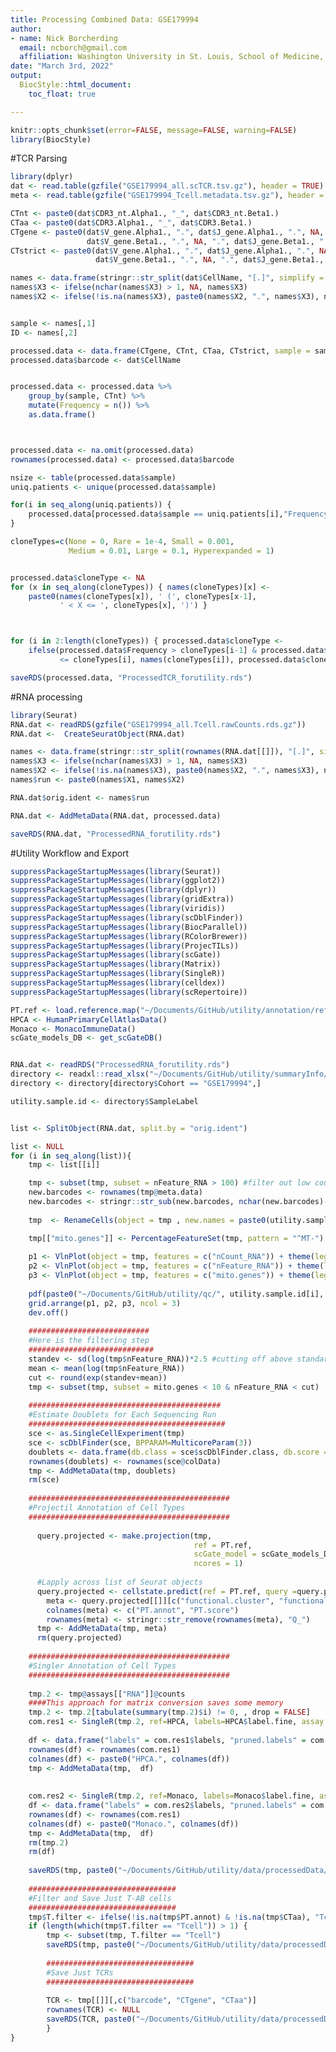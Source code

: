 ```yaml
---
title: Processing Combined Data: GSE179994
author: 
- name: Nick Borcherding
  email: ncborch@gmail.com
  affiliation: Washington University in St. Louis, School of Medicine, St. Louis, MO, USA
date: "March 3rd, 2022"
output:
  BiocStyle::html_document:
    toc_float: true

---
```


```r
knitr::opts_chunk$set(error=FALSE, message=FALSE, warning=FALSE)
library(BiocStyle)
```

#TCR Parsing

```r
library(dplyr)
dat <- read.table(gzfile("GSE179994_all.scTCR.tsv.gz"), header = TRUE)
meta <- read.table(gzfile("GSE179994_Tcell.metadata.tsv.gz"), header = TRUE)

CTnt <- paste0(dat$CDR3_nt.Alpha1., "_", dat$CDR3_nt.Beta1.)
CTaa <- paste0(dat$CDR3.Alpha1., "_", dat$CDR3.Beta1.)
CTgene <- paste0(dat$V_gene.Alpha1., ".", dat$J_gene.Alpha1., ".", NA, "_",
                 dat$V_gene.Beta1., ".", NA, ".", dat$J_gene.Beta1., ".", NA)
CTstrict <- paste0(dat$V_gene.Alpha1., ".", dat$J_gene.Alpha1., ".", NA, "_", dat$CDR3_nt.Alpha1., "_",
                   dat$V_gene.Beta1., ".", NA, ".", dat$J_gene.Beta1., ".", NA, "_", dat$CDR3_nt.Beta1.)

names <- data.frame(stringr::str_split(dat$CellName, "[.]", simplify = TRUE)[,1:3])
names$X3 <- ifelse(nchar(names$X3) > 1, NA, names$X3)
names$X2 <- ifelse(!is.na(names$X3), paste0(names$X2, ".", names$X3), names$X2)


sample <- names[,1]
ID <- names[,2]

processed.data <- data.frame(CTgene, CTnt, CTaa, CTstrict, sample = sample, ID =ID)
processed.data$barcode <- dat$CellName


processed.data <- processed.data %>%
    group_by(sample, CTnt) %>%
    mutate(Frequency = n()) %>%
    as.data.frame()



processed.data <- na.omit(processed.data)
rownames(processed.data) <- processed.data$barcode

nsize <- table(processed.data$sample)
uniq.patients <- unique(processed.data$sample)

for(i in seq_along(uniq.patients)) {
    processed.data[processed.data$sample == uniq.patients[i],"Frequency"] <- processed.data[processed.data$sample == uniq.patients[i],"Frequency"]/nsize[i]
}

cloneTypes=c(None = 0, Rare = 1e-4, Small = 0.001, 
             Medium = 0.01, Large = 0.1, Hyperexpanded = 1)


processed.data$cloneType <- NA
for (x in seq_along(cloneTypes)) { names(cloneTypes)[x] <- 
    paste0(names(cloneTypes[x]), ' (', cloneTypes[x-1], 
           ' < X <= ', cloneTypes[x], ')') }



for (i in 2:length(cloneTypes)) { processed.data$cloneType <- 
    ifelse(processed.data$Frequency > cloneTypes[i-1] & processed.data$Frequency 
           <= cloneTypes[i], names(cloneTypes[i]), processed.data$cloneType) }

saveRDS(processed.data, "ProcessedTCR_forutility.rds")
```


#RNA processing 

```r
library(Seurat)
RNA.dat <- readRDS(gzfile("GSE179994_all.Tcell.rawCounts.rds.gz"))
RNA.dat <-  CreateSeuratObject(RNA.dat)

names <- data.frame(stringr::str_split(rownames(RNA.dat[[]]), "[.]", simplify = TRUE)[,1:3])
names$X3 <- ifelse(nchar(names$X3) > 1, NA, names$X3)
names$X2 <- ifelse(!is.na(names$X3), paste0(names$X2, ".", names$X3), names$X2)
names$run <- paste0(names$X1, names$X2)

RNA.dat$orig.ident <- names$run

RNA.dat <- AddMetaData(RNA.dat, processed.data)

saveRDS(RNA.dat, "ProcessedRNA_forutility.rds")
```

#Utility Workflow and Export

```r
suppressPackageStartupMessages(library(Seurat))
suppressPackageStartupMessages(library(ggplot2))
suppressPackageStartupMessages(library(dplyr))
suppressPackageStartupMessages(library(gridExtra))
suppressPackageStartupMessages(library(viridis))
suppressPackageStartupMessages(library(scDblFinder))
suppressPackageStartupMessages(library(BiocParallel))
suppressPackageStartupMessages(library(RColorBrewer))
suppressPackageStartupMessages(library(ProjecTILs))
suppressPackageStartupMessages(library(scGate))
suppressPackageStartupMessages(library(Matrix))
suppressPackageStartupMessages(library(SingleR))
suppressPackageStartupMessages(library(celldex))
suppressPackageStartupMessages(library(scRepertoire))
```


```r
PT.ref <- load.reference.map("~/Documents/GitHub/utility/annotation/ref_TILAtlas_mouse_v1.rds")
HPCA <- HumanPrimaryCellAtlasData()
Monaco <- MonacoImmuneData()
scGate_models_DB <- get_scGateDB()


RNA.dat <- readRDS("ProcessedRNA_forutility.rds")
directory <- readxl::read_xlsx("~/Documents/GitHub/utility/summaryInfo/sample.directory.xlsx") #Meta.data
directory <- directory[directory$Cohort == "GSE179994",]

utility.sample.id <- directory$SampleLabel


list <- SplitObject(RNA.dat, split.by = "orig.ident")

list <- NULL
for (i in seq_along(list)){
    tmp <- list[[i]]

    tmp <- subset(tmp, subset = nFeature_RNA > 100) #filter out low count/feature cells\
    new.barcodes <- rownames(tmp@meta.data)
    new.barcodes <- stringr::str_sub(new.barcodes, nchar(new.barcodes)-17, nchar(new.barcodes))
    
    tmp  <- RenameCells(object = tmp , new.names = paste0(utility.sample.id[i], "_", new.barcodes))

    tmp[["mito.genes"]] <- PercentageFeatureSet(tmp, pattern = "^MT-")
    
    p1 <- VlnPlot(object = tmp, features = c("nCount_RNA")) + theme(legend.position = "none")
    p2 <- VlnPlot(object = tmp, features = c("nFeature_RNA")) + theme(legend.position = "none")
    p3 <- VlnPlot(object = tmp, features = c("mito.genes")) + theme(legend.position = "none")
    
    pdf(paste0("~/Documents/GitHub/utility/qc/", utility.sample.id[i], ".pdf"), height = 8, width=12)
    grid.arrange(p1, p2, p3, ncol = 3)
    dev.off()
    
    ###########################
    #Here is the filtering step
    ############################
    standev <- sd(log(tmp$nFeature_RNA))*2.5 #cutting off above standard deviation of 2.5
    mean <- mean(log(tmp$nFeature_RNA))
    cut <- round(exp(standev+mean))
    tmp <- subset(tmp, subset = mito.genes < 10 & nFeature_RNA < cut)
    
    ###########################################
    #Estimate Doublets for Each Sequencing Run
    ############################################
    sce <- as.SingleCellExperiment(tmp)
    sce <- scDblFinder(sce, BPPARAM=MulticoreParam(3))
    doublets <- data.frame(db.class = sce$scDblFinder.class, db.score = sce$scDblFinder.score)
    rownames(doublets) <- rownames(sce@colData)
    tmp <- AddMetaData(tmp, doublets)
    rm(sce)
    
    #############################################
    #Projectil Annotation of Cell Types
    #############################################
    
      query.projected <- make.projection(tmp, 
                                         ref = PT.ref, 
                                         scGate_model = scGate_models_DB$human$generic$Tcell.alphabeta,
                                         ncores = 1)
      
      #Lapply across list of Seurat objects
      query.projected <- cellstate.predict(ref = PT.ref, query =query.projected , reduction = "umap", ndim = 2)
        meta <- query.projected[[]][c("functional.cluster", "functional.cluster.conf")]
        colnames(meta) <- c("PT.annot", "PT.score")
        rownames(meta) <- stringr::str_remove(rownames(meta), "Q_")
      tmp <- AddMetaData(tmp, meta)
      rm(query.projected)
      
    #############################################
    #Singler Annotation of Cell Types
    #############################################
      
    tmp.2 <- tmp@assays[["RNA"]]@counts
    ####This approach for matrix conversion saves some memory
    tmp.2 <- tmp.2[tabulate(summary(tmp.2)$i) != 0, , drop = FALSE]
    com.res1 <- SingleR(tmp.2, ref=HPCA, labels=HPCA$label.fine, assay.type.test=1)
  
    df <- data.frame("labels" = com.res1$labels, "pruned.labels" = com.res1$pruned.labels)
    rownames(df) <- rownames(com.res1)
    colnames(df) <- paste0("HPCA.", colnames(df))
    tmp <- AddMetaData(tmp,  df)
  
    
    com.res2 <- SingleR(tmp.2, ref=Monaco, labels=Monaco$label.fine, assay.type.test=1)
    df <- data.frame("labels" = com.res2$labels, "pruned.labels" = com.res2$pruned.labels)
    rownames(df) <- rownames(com.res1)
    colnames(df) <- paste0("Monaco.", colnames(df))
    tmp <- AddMetaData(tmp,  df)
    rm(tmp.2)
    rm(df)
      
    saveRDS(tmp, paste0("~/Documents/GitHub/utility/data/processedData/individualSeurat/", utility.sample.id[i], ".rds"))
    
    #################################
    #Filter and Save Just T-AB cells
    #################################
    tmp$T.filter <- ifelse(!is.na(tmp$PT.annot) & !is.na(tmp$CTaa), "Tcell", "Non")
    if (length(which(tmp$T.filter == "Tcell")) > 1) {
        tmp <- subset(tmp, T.filter == "Tcell")
        saveRDS(tmp, paste0("~/Documents/GitHub/utility/data/processedData/individualTcells/", utility.sample.id[i], ".rds"))
        
        #################################
        #Save Just TCRs
        #################################
        
        TCR <- tmp[[]][,c("barcode", "CTgene", "CTaa")]
        rownames(TCR) <- NULL
        saveRDS(TCR, paste0("~/Documents/GitHub/utility/data/processedData/TCRs/", utility.sample.id[i], ".rds"))
        }
}
```

